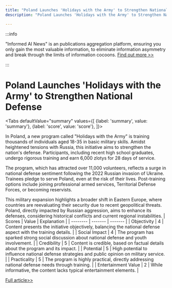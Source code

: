 ```yaml
---
title: "Poland Launches 'Holidays with the Army' to Strengthen National Defense"
description: "Poland Launches 'Holidays with the Army' to Strengthen National Defense"

---
```



:::info

"Informed AI News" is an publications aggregation platform, ensuring you only gain the most valuable information, to eliminate information asymmetry and break through the limits of information cocoons.  [Find out more >>](/)

:::

# Poland Launches 'Holidays with the Army' to Strengthen National Defense


<Tabs
	defaultValue="summary"
	values={[
	{label: 'summary', value: 'summary'},
	{label: 'score', value: 'score'},
]}>
<TabItem value="summary">


In Poland, a new program called "Holidays with the Army" is training thousands of individuals aged 18-35 in basic military skills. Amidst heightened tensions with Russia, this initiative aims to strengthen the nation's defense. Participants, including recent high school graduates, undergo rigorous training and earn 6,000 zlotys for 28 days of service.

The program, which has attracted over 11,000 volunteers, reflects a surge in national defense sentiment following the 2022 Russian invasion of Ukraine. Trainees pledge to serve Poland, even at the risk of their lives. Post-training options include joining professional armed services, Territorial Defense Forces, or becoming reservists.

This military expansion highlights a broader shift in Eastern Europe, where countries are reevaluating their security due to recent geopolitical threats. Poland, directly impacted by Russian aggression, aims to enhance its defenses, considering historical conflicts and current regional instabilities.
</TabItem>
<TabItem value="score">
	| Scores     | Value   | Explanation |
	| -------- | ------- | ------- |
	| Objectivity  | 4    | Content presents the initiative objectively, balancing the national defense aspect with the training details.    |
	| Social Impact | 4     | The program has sparked strong social discussion about national defense and youth involvement.    |
	| Credibility    | 5    | Content is credible, based on factual details about the program and its impact.    |
	| Potential    | 5    | High potential to influence national defense strategies and public opinion on military service.    |
	| Practicality    | 5    | The program is highly practical, directly addressing national defense needs through training.    |
	| Entertainment Value    | 2    | While informative, the content lacks typical entertainment elements.    |
</TabItem>
</Tabs>

[Full article>>](https://apnews.com/article/poland-army-training-war-russia-ukraine-b2392d257cbed915273c75a2536a5118)
